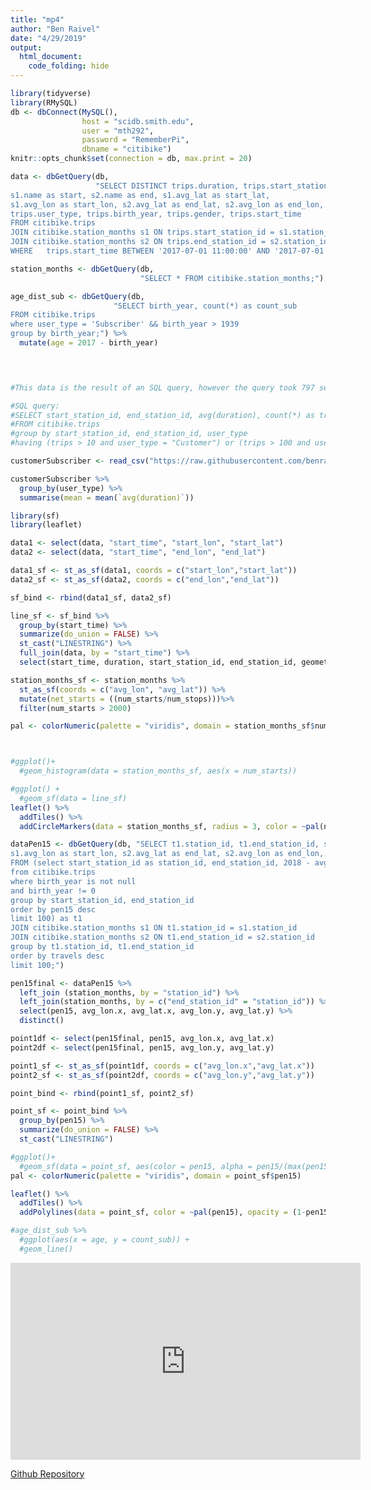 ```yaml
---
title: "mp4"
author: "Ben Raivel"
date: "4/29/2019"
output:
  html_document:
    code_folding: hide
---
```


```r
library(tidyverse)
library(RMySQL)
db <- dbConnect(MySQL(), 
                host = "scidb.smith.edu", 
                user = "mth292", 
                password = "RememberPi", 
                dbname = "citibike")
knitr::opts_chunk$set(connection = db, max.print = 20)

data <- dbGetQuery(db,
                   "SELECT DISTINCT trips.duration, trips.start_station_id, trips.end_station_id, 
s1.name as start, s2.name as end, s1.avg_lat as start_lat, 
s1.avg_lon as start_lon, s2.avg_lat as end_lat, s2.avg_lon as end_lon,
trips.user_type, trips.birth_year, trips.gender, trips.start_time
FROM citibike.trips
JOIN citibike.station_months s1 ON trips.start_station_id = s1.station_id
JOIN citibike.station_months s2 ON trips.end_station_id = s2.station_id
WHERE   trips.start_time BETWEEN '2017-07-01 11:00:00' AND '2017-07-01 11:10:00';")

station_months <- dbGetQuery(db,
                             "SELECT * FROM citibike.station_months;")

age_dist_sub <- dbGetQuery(db,
                       "SELECT birth_year, count(*) as count_sub
FROM citibike.trips
where user_type = 'Subscriber' && birth_year > 1939
group by birth_year;") %>%
  mutate(age = 2017 - birth_year)
  



#This data is the result of an SQL query, however the query took 797 seconds to run so I exported the result as a csv and uploaded it to our github repository so the data can be loaded using read_csv() and the document can be knitted much quicker

#SQL query:
#SELECT start_station_id, end_station_id, avg(duration), count(*) as trips, user_type
#FROM citibike.trips
#group by start_station_id, end_station_id, user_type
#having (trips > 10 and user_type = "Customer") or (trips > 100 and user_type = "Subscriber");

customerSubscriber <- read_csv("https://raw.githubusercontent.com/benraivel/mp4/master/CustomerVSSubscriberData.csv")

```

```r
customerSubscriber %>%
  group_by(user_type) %>%
  summarise(mean = mean(`avg(duration)`))
```


```r
library(sf)
library(leaflet)

data1 <- select(data, "start_time", "start_lon", "start_lat")
data2 <- select(data, "start_time", "end_lon", "end_lat")

data1_sf <- st_as_sf(data1, coords = c("start_lon","start_lat"))
data2_sf <- st_as_sf(data2, coords = c("end_lon","end_lat"))

sf_bind <- rbind(data1_sf, data2_sf)

line_sf <- sf_bind %>%
  group_by(start_time) %>%
  summarize(do_union = FALSE) %>%
  st_cast("LINESTRING") %>%
  full_join(data, by = "start_time") %>%
  select(start_time, duration, start_station_id, end_station_id, geometry)

station_months_sf <- station_months %>%
  st_as_sf(coords = c("avg_lon", "avg_lat")) %>%
  mutate(net_starts = ((num_starts/num_stops)))%>%
  filter(num_starts > 2000)

pal <- colorNumeric(palette = "viridis", domain = station_months_sf$num_starts)



#ggplot()+
  #geom_histogram(data = station_months_sf, aes(x = num_starts))

#ggplot() +
  #geom_sf(data = line_sf)
leaflet() %>%
  addTiles() %>%
  addCircleMarkers(data = station_months_sf, radius = 3, color = ~pal(num_starts))
```

```r
dataPen15 <- dbGetQuery(db, "SELECT t1.station_id, t1.end_station_id, s1.avg_lat as start_lat, 
s1.avg_lon as start_lon, s2.avg_lat as end_lat, s2.avg_lon as end_lon, pen15 as travels
FROM (select start_station_id as station_id, end_station_id, 2018 - avg(birth_year) as age, count(*) as pen15
from citibike.trips
where birth_year is not null
and birth_year != 0
group by start_station_id, end_station_id
order by pen15 desc
limit 100) as t1
JOIN citibike.station_months s1 ON t1.station_id = s1.station_id
JOIN citibike.station_months s2 ON t1.end_station_id = s2.station_id
group by t1.station_id, t1.end_station_id
order by travels desc
limit 100;")

```

```r

pen15final <- dataPen15 %>%
  left_join (station_months, by = "station_id") %>%
  left_join(station_months, by = c("end_station_id" = "station_id")) %>%
  select(pen15, avg_lon.x, avg_lat.x, avg_lon.y, avg_lat.y) %>%
  distinct()

point1df <- select(pen15final, pen15, avg_lon.x, avg_lat.x)
point2df <- select(pen15final, pen15, avg_lon.y, avg_lat.y)

point1_sf <- st_as_sf(point1df, coords = c("avg_lon.x","avg_lat.x"))
point2_sf <- st_as_sf(point2df, coords = c("avg_lon.y","avg_lat.y"))

point_bind <- rbind(point1_sf, point2_sf)

point_sf <- point_bind %>%
  group_by(pen15) %>%
  summarize(do_union = FALSE) %>%
  st_cast("LINESTRING")

#ggplot()+
  #geom_sf(data = point_sf, aes(color = pen15, alpha = pen15/(max(pen15)*100)))
pal <- colorNumeric(palette = "viridis", domain = point_sf$pen15)

leaflet() %>%
  addTiles() %>%
  addPolylines(data = point_sf, color = ~pal(pen15), opacity = (1-pen15final$pen15/max(pen15final$pen15)))

#age_dist_sub %>%
  #ggplot(aes(x = age, y = count_sub)) +
  #geom_line()
```

<iframe width="560" height="315" src="https://www.youtube.com/embed/iWwr13pY76E" frameborder="0" allow="accelerometer; autoplay; encrypted-media; gyroscope; picture-in-picture" allowfullscreen></iframe>

[Github Repository](https://github.com/benraivel/mp4)